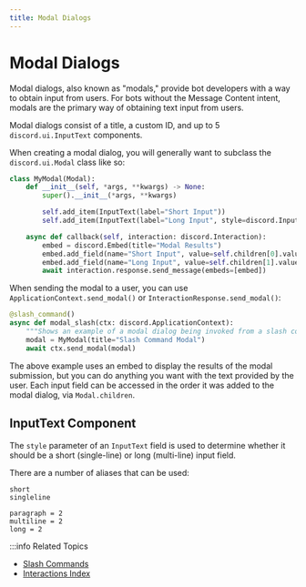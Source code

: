 ```yaml
---
title: Modal Dialogs
---
```


# Modal Dialogs

Modal dialogs, also known as "modals," provide bot developers with a way to obtain input from users. For bots without the
Message Content intent, modals are the primary way of obtaining text input from users.

Modal dialogs consist of a title, a custom ID, and up to 5 `discord.ui.InputText` components.

When creating a modal dialog, you will generally want to subclass the `discord.ui.Modal` class like so:

```py title="Basic Modal"
class MyModal(Modal):
    def __init__(self, *args, **kwargs) -> None:
        super().__init__(*args, **kwargs)

        self.add_item(InputText(label="Short Input"))
        self.add_item(InputText(label="Long Input", style=discord.InputTextStyle.long))

    async def callback(self, interaction: discord.Interaction):
        embed = discord.Embed(title="Modal Results")
        embed.add_field(name="Short Input", value=self.children[0].value)
        embed.add_field(name="Long Input", value=self.children[1].value)
        await interaction.response.send_message(embeds=[embed])
```

When sending the modal to a user, you can use `ApplicationContext.send_modal()` or `InteractionResponse.send_modal()`:
```py
@slash_command()
async def modal_slash(ctx: discord.ApplicationContext):
    """Shows an example of a modal dialog being invoked from a slash command."""
    modal = MyModal(title="Slash Command Modal")
    await ctx.send_modal(modal)
```

The above example uses an embed to display the results of the modal submission, but you can do anything you want with the text provided by the user.
Each input field can be accessed in the order it was added to the modal dialog, via `Modal.children`.

## InputText Component

The `style` parameter of an `InputText` field is used to determine whether it should be a short (single-line) or long (multi-line) input field.

There are a number of aliases that can be used:

```x title="Single-line InputTextStyle values:"
short
singleline
```

```x title="Multi-line InputTextStyle values:"
paragraph = 2
multiline = 2
long = 2
```

:::info Related Topics

- [Slash Commands](slash-commands)
- [Interactions Index](../../interactions)

